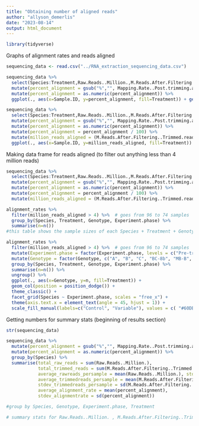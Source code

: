 ```yaml
---
title: "Obtaining number of aligned reads"
author: "allyson_demerlis"
date: "2023-08-14"
output: html_document
---
```


```r
library(tidyverse)
```

Graphs of alignment rates and reads aligned
```r
sequencing_data <- read.csv("../RNA_extraction_sequencing_data.csv")

sequencing_data %>% 
  select(Species:Treatment,Raw.Reads..Million.,M.Reads.After.Filtering..Trimmed.reads.,Mapping.Rate..Post.trimming.alignment.) %>% 
  mutate(percent_alignment = gsub("%","", Mapping.Rate..Post.trimming.alignment.)) %>% 
  mutate(percent_alignment = as.numeric(percent_alignment)) %>% 
  ggplot(., aes(x=Sample.ID, y=percent_alignment, fill=Treatment)) + geom_col() + facet_wrap(~Species) + theme_classic()

sequencing_data %>% 
  select(Species:Treatment,Raw.Reads..Million.,M.Reads.After.Filtering..Trimmed.reads.,Mapping.Rate..Post.trimming.alignment.) %>% 
  mutate(percent_alignment = gsub("%","", Mapping.Rate..Post.trimming.alignment.)) %>% 
  mutate(percent_alignment = as.numeric(percent_alignment)) %>% 
  mutate(percent_alignment = percent_alignment / 100) %>% 
  mutate(million_reads_aligned = (M.Reads.After.Filtering..Trimmed.reads.)*percent_alignment) %>% 
  ggplot(., aes(x=Sample.ID, y=million_reads_aligned, fill=Treatment)) + geom_col() + facet_wrap(~Species) + theme_classic()
```

Making data frame for reads aligned (to filter out anything less than 4 million reads)
```r
sequencing_data %>% 
  select(Species:Treatment,Raw.Reads..Million.,M.Reads.After.Filtering..Trimmed.reads.,Mapping.Rate..Post.trimming.alignment.) %>% 
  mutate(percent_alignment = gsub("%","", Mapping.Rate..Post.trimming.alignment.)) %>% 
  mutate(percent_alignment = as.numeric(percent_alignment)) %>% 
  mutate(percent_alignment = percent_alignment / 100) %>% 
  mutate(million_reads_aligned = (M.Reads.After.Filtering..Trimmed.reads.)*percent_alignment) -> alignment_rates

alignment_rates %>% 
  filter(million_reads_aligned > 4) %>%  # goes from 96 to 74 samples
  group_by(Species, Treatment, Genotype, Experiment.phase) %>% 
  summarise(n=n())
#this table shows the sample sizes of each Species + Treatment + Genotype combination at each time point

alignment_rates %>% 
  filter(million_reads_aligned > 4) %>%  # goes from 96 to 74 samples
  mutate(Experiment.phase = factor(Experiment.phase, levels = c("Pre-treatment", "last day of treatment"))) %>% 
  mutate(Genotype = factor(Genotype, c("A", "B", "C", "BC-8b", "MB-B", "SI-C"))) %>% 
  group_by(Species, Treatment, Genotype, Experiment.phase) %>% 
  summarise(n=n()) %>% 
  ungroup() %>% 
  ggplot(., aes(x=Genotype, y=n, fill=Treatment)) + 
  geom_col(position = position_dodge()) +
  theme_classic() +
  facet_grid(Species ~ Experiment.phase, scales = "free_x") +
  theme(axis.text.x = element_text(angle = 45, hjust = 1)) +
  scale_fill_manual(labels=c("Control", "Variable"), values = c( "#60DBDB", "#F54A34"))
```


Getting numbers for summary stats (beginning of results section)
```r
str(sequencing_data)

sequencing_data %>% 
  mutate(percent_alignment = gsub("%","", Mapping.Rate..Post.trimming.alignment.)) %>% 
  mutate(percent_alignment = as.numeric(percent_alignment)) %>% 
  group_by(Species) %>% 
  summarise(total_raw_reads = sum(Raw.Reads..Million.), 
            total_trimmed_reads = sum(M.Reads.After.Filtering..Trimmed.reads.), 
            average_rawreads_persample = mean(Raw.Reads..Million.), stdev_rawreads_persample = sd(Raw.Reads..Million.), 
            average_trimmedreads_persample = mean(M.Reads.After.Filtering..Trimmed.reads.),
            stdev_trimmedreads_persample = sd(M.Reads.After.Filtering..Trimmed.reads.),
            average_alignment_rate = mean(percent_alignment),
            stdev_alignmentrate = sd(percent_alignment))

#group by Species, Genotype, Experiment.phase, Treatment

# summary stats for Raw.Reads..Million. , M.Reads.After.Filtering..Trimmed.reads. , percent_alignment
```


